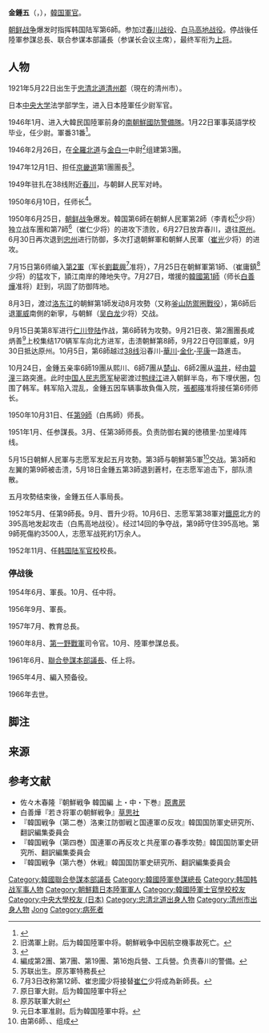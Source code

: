 {{Infobox Officeholder
|name          = 金鍾五
|image         = General Kim Jong-oh.jpg
|office        = 
|vicepresident = 
|term_start    = 
|term_end      = 
|succeeding    =
|predecessor   = 
|successor     = 
|birth_date    = 1921年5月22日
|birth_place   = {{KOR-JPN}}[[忠清北道|忠清北道]][[清州市|清州郡]]芙蓉面外川里（今屬[[清州市|清州市]]）
|death_date    = {{death date and age|1966|3|30|1921|5|22}}
|death_place   = {{ROK-1948|short=yes}}[[首爾特別市|首爾特別市]][[城東區_(首爾特別市)|城洞區]][[新堂洞|新堂洞]]
|nationality   = {{JPN-EMP}}（1921－1945）<br>{{ROK-1963}}（1948－1966）
|allegiance    = {{ROK}}
|branch        = {{ROKA}}
|party         = 
|spouse        = 
|alma_mater    = 
}}

'''金鍾五'''（{{lang-ko|'''김종오'''}}，{{bd|1921年|5月22日|1966年|3月30日|catIdx=Kim}}），[[韓国|韓国]][[軍官|軍官]]。

[[朝鲜战争|朝鲜战争]]爆发时指挥韩国陆军第6師。参加过[[春川战役|春川战役]]、[[白马高地战役|白马高地战役]]。停战後任陸軍参謀总長、联合参谋本部議長（参谋长会议主席），最终军衔为[[上将|上将]]。

== 人物 ==
1921年5月22日出生于[[忠清北道|忠清北道]][[清州市|清州郡]]（現在的清州市）。

日本[[中央大學_(日本)|中央大学]]法学部学生，进入日本陸軍任少尉军官。

1946年1月、进入大韓民国陸軍前身的[[南朝鮮國防警備隊|南朝鮮國防警備隊]]。1月22日軍事英語学校毕业，任少尉。軍番31番<ref>{{cite book | author = 佐佐木春隆 | title = 朝鮮戦争／韓国編 上巻 | edition = 再版 | pages = p. 86.}}</ref>。

1946年2月26日，在[[全羅北道|全羅北道]]与[[金白一|金白一]]中尉<ref group="†">旧満軍上尉。后为韓国陸軍中将。朝鮮戦争中因航空機事故死亡。</ref>组建第3團。

1947年12月1日、担任[[京畿道|京畿道]]第1團團長<ref>{{cite book | author = 佐佐木春隆 | title = 朝鮮戦争／韓国編 上巻 | edition = 再版 | pages = p. 193.}}</ref>。

1949年驻扎在38线附近[[春川市|春川]]，与朝鲜人民军对峙。

1950年6月10日，任{{Link-en|大韓民國第6步兵師|6th Infantry Division (South Korea)|第6师}}师长<ref group="†">編成第2團、第7團、第19團、第16炮兵營、工兵營。负责春川的警備。</ref>。

1950年6月25日，[[朝鲜战争|朝鲜战争]]爆发。韓国第6師在朝鮮人民軍第2師（李青松<ref group="†">苏联出生。原苏軍特務長</ref>少将）独立战车團和第7師<ref group="†">7月3日改称第12師、崔忠國少将接替[[崔仁|崔仁]]少将成為新師長。</ref>（崔仁少将）的进攻下溃败，6月27日放弃春川，退往[[原州市|原州]]。6月30日再次退到[[忠州市|忠州]]进行防御，多次打退朝鮮軍{{Link-en|朝鮮人民軍第12師|12th Division (North Korea)|第12師}}和朝鮮人民軍{{Link-en|朝鮮人民軍第1師|1st Division (North Korea)|第1師}}（[[崔光_(朝鲜)|崔光]]少将）的进攻。

7月15日第6师编入[[大韓民國第2軍|第2軍]]（军长[[劉載興|劉載興]]<ref group="†">原日軍大尉。后为韓国陸軍中将</ref>准将），7月25日在朝鮮軍第1師、{{Link-en|朝鮮人民軍第13師|13th Division (North Korea)|第13師}}（崔庸鎮<ref group="†">原苏联軍大尉</ref>少将）的猛攻下，頴江南岸的陣地失守。7月27日，増援的[[韓國第1師|韓國第1師]]（师长[[白善燁|白善燁]]准将）赶到，巩固了防御阵地。

8月3日，渡过[[洛东江|洛东江]]的朝鮮第1師发动8月攻勢（又称[[釜山防禦圈戰役|釜山防禦圈戰役]]），第6師后退[[軍威郡|軍威]]南側的新寧，与朝鮮{{Link-en|朝鮮人民軍第8師|8th Division (North Korea)|第8師}}（[[吴白龙|吴白龙]]少将）交战。

9月15日美第8军进行[[仁川登陆|仁川登陆]]作战，第6師转为攻勢。9月21日夜、第2團團長咸炳善<ref group="†">元日本軍准尉。后为韓国陸軍中将。</ref>上校集结170辆军车向北方进军，击溃朝鮮第8師，9月22日夺回軍威，9月30日抵达原州。10月5日，第6師越过[[38线|38线]]沿春川‐[[華川郡|華川]]‐[[金化郡|金化]]‐[[平康郡|平康]]一路進击。

10月24日，金鍾五亲率6師19團从熙川、6師7團从[[楚山郡|楚山]]、6師2團从[[溫井戰鬥|温井]]，经由[[碧潼郡|碧潼]]三路突進。此时[[中国人民志愿军|中国人民志愿军]]秘密渡过[[鸭绿江|鸭绿江]]进入朝鲜半岛，布下埋伏圈，包围了韩军。韩军陷入混乱，金鍾五因车辆事故負傷入院，[[張都暎|張都暎]]准将接任第6师师长。

1950年10月31日、任[[大韓民國第9步兵師|第9師]]（白馬師）师長。

1951年1月、任{{Link-en|大韓民國第1軍|I Corps (South Korea)|第1军}}参謀長。3月、任第3師师長。负责防御{{Link-en|大韓民國第3軍|III Corps (South Korea)|第3軍}}右翼的徳積里‐加里峰阵线。

5月15日朝鮮人民軍与志愿军发起五月攻勢。第3師与朝鮮第5軍<ref group="†">由第6師、{{Link-en|朝鮮人民軍第12師|12th Division (North Korea)|第12師}}、{{Link-en|朝鮮人民軍第32師|32nd Division (North Korea)|第32師}}组成</ref>交战。第3師和左翼的第9師被击溃，5月18日金鍾五第3師退到蒼村，在志愿军追击下，部队溃散。

五月攻勢结束後，金鍾五任人事局長。

1952年5月、任第9師長。9月、晋升少将。10月6日、志愿军第38軍对[[铁原郡|鐵原]]北方的395高地发起攻击（白馬高地战役）。经过14回的争夺战，第9師守住395高地。第9師死傷約3500人，志愿军战死約1万余人。

1952年11月、任[[韩国陆军官校|韩国陆军官校]]校長。

=== 停战後 ===
1954年6月、{{Link-en|大韓民國第1軍|I Corps (South Korea)|第1军}}軍長。10月、任中将。

1956年9月、{{Link-ko|大韓民國第5軍|대한민국 5군단|第5軍}}軍長。

1957年7月、教育总長。

1960年8月、[[大韓民國第一野戰軍|第一野戰軍]]司令官。10月、陸軍参謀总長。

1961年6月、[[大韩民国联合参谋本部|聯合參謀本部議長]]、任上将。

1965年4月、編入预备役。

1966年去世。

== 脚注 ==
<div class="references-small">
{{Reflist}}
<references group="†" />
</div>

== 来源 ==
{{Reflist|2}}

== 参考文献 ==
*佐々木春隆『朝鮮戦争 韓国編 上・中・下巻』[[原書房|原書房]]
*白善燁『若き将軍の朝鮮戦争』[[草思社|草思社]]
*『韓国戦争（第二巻）洛東江防御戦と国連軍の反攻』韓国国防軍史研究所、翻訳編集委員会
*『韓国戦争（第四巻）国連軍の再反攻と共産軍の春季攻勢』韓国国防軍史研究所、翻訳編集委員会
*『韓国戦争（第六巻）休戦』韓国国防軍史研究所、翻訳編集委員会

{{先代次代|第10代陆军官校校长|1952年11月10日-1954年3月12日|[[安椿生|安椿生]]|[[朴炳權|朴炳權]]}}
{{先代次代|第6代联合参谋本部总长|1960年10月8日-1961年6月6日|[[崔荣喜|崔荣喜]]|金鍾五<br>（国防部联合参谋局长）}}
{{先代次代|第15代大韓民国陸軍参謀总長|1961年6月6日-1963年5月31日|[[張都暎|張都暎]]|[[閔耭植|閔耭植]]}}
{{先代次代|第8代大韓民国联合参谋议长|1963年6月1日-1965年4月10日|金鍾五<br>（国防部联合参谋局长）|[[张昌国|张昌国]]<br>（代理）}}

{{DEFAULTSORT:Kim}}
[[Category:韓國聯合參謀本部議長|Category:韓國聯合參謀本部議長]]
[[Category:韓國陸軍參謀總長|Category:韓國陸軍參謀總長]]
[[Category:韩国韩战军事人物|Category:韩国韩战军事人物]]
[[Category:朝鮮籍日本陸軍軍人|Category:朝鮮籍日本陸軍軍人]]
[[Category:韓國陸軍士官學校校友|Category:韓國陸軍士官學校校友]]
[[Category:中央大學校友_(日本)|Category:中央大學校友 (日本)]]
[[Category:忠清北道出身人物|Category:忠清北道出身人物]]
[[Category:清州市出身人物|Category:清州市出身人物]]
[[Category:金姓|Jong]]
[[Category:病死者|Category:病死者]]